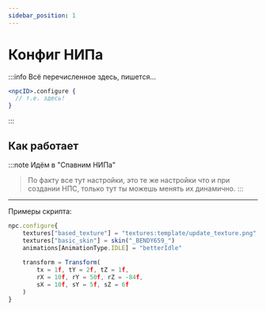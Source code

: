 ```yaml
---
sidebar_position: 1
---
```


# Конфиг НИПа

:::info Всё перечисленное здесь, пишется...
```jsx
<npcID>.configure {
  // т.е. здесь!
}
```
:::

## Как работает

:::note Идём в "Спавним НИПа"
> По факту все тут настройки, это те же настройки что и при создании НПС, только тут ты можешь менять их динамично.
:::

---

Примеры скрипта:
```jsx
npc.configure{
    textures["based_texture"] = "textures:template/update_texture.png"
    textures["basic_skin"] = skin("_BENDY659_")
    animations[AnimationType.IDLE] = "betterIdle"
    
    transform = Transform(
        tx = 1f, tY = 2f, tZ = 1f,
        rX = 10f, rY = 50f, rZ = -84f,
        sX = 10f, sY = 5f, sZ = 6f
    )
}
```
